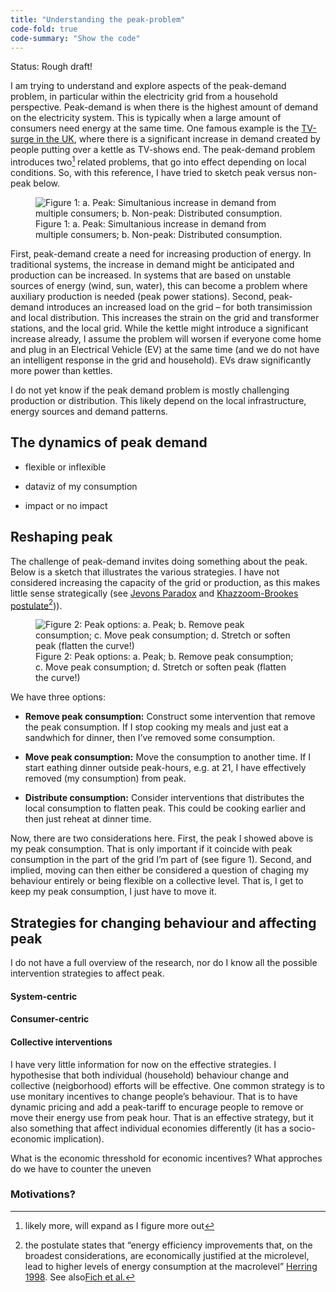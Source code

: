 ```yaml
---
title: "Understanding the peak-problem"
code-fold: true
code-summary: "Show the code"
---
```


Status: Rough draft!

I am trying to understand and explore aspects of the peak-demand problem, in particular within the electricity grid from a household perspective.
Peak-demand is when there is the highest amount of demand on the electricity system.
This is typically when a large amount of consumers need energy at the same time. One famous example is the [TV-surge in the UK](https://en.wikipedia.org/wiki/TV_pickup), where there is a significant increase in demand created by people putting over a kettle as TV-shows end.
The peak-demand problem introduces two^[likely more, will expand as I figure more out] related problems, that go into effect depending on local conditions. So, with this reference, I have tried to sketch peak versus non-peak below. 

![Figure 1: a. Peak: Simultanious increase in demand from multiple consumers; b. Non-peak: Distributed consumption.](/public/images/peak-details.png){fig-align="center"}

First, peak-demand create a need for increasing production of energy. In traditional systems, the increase in demand might be anticipated and production can be increased.
In systems that are based on unstable sources of energy (wind, sun, water), this can become a problem where auxiliary production is needed (peak power stations).
Second, peak-demand introduces an increased load on the grid -- for both transimission and local distribution. 
This increases the strain on the grid and transformer stations, and the local grid. 
While the kettle might introduce a significant increase already, I assume the problem will worsen if everyone come home and plug in an Electrical Vehicle (EV) at the same time (and we do not have an intelligent response in the grid and household).
EVs draw significantly more power than kettles. 

I do not yet know if the peak demand problem is mostly challenging production or distribution. This likely depend on the local infrastructure, energy sources and demand patterns. 

## The dynamics of peak demand

- flexible or inflexible

- dataviz of my consumption

- impact or no impact

## Reshaping peak
The challenge of peak-demand invites doing something about the peak. Below is a sketch that illustrates the various strategies. I have not considered increasing the capacity of the grid or production, as this makes little sense strategically (see [Jevons Paradox](https://en.wikipedia.org/wiki/Jevons_paradox) and [Khazzoom-Brookes postulate](https://en.wikipedia.org/wiki/Khazzoom%E2%80%93Brookes_postulate)^[the postulate states that "energy efficiency improvements that, on the broadest considerations, are economically justified at the microlevel, lead to higher levels of energy consumption at the macrolevel" [Herring 1998](http://www.privatebanking.com/published_data/account/0/0/_uploads_/1162.pdf). See also[Fich et al.](https://www.mdpi.com/1996-1073/15/16/5821)])).

![Figure 2: Peak options: a. Peak; b. Remove peak consumption; c. Move peak consumption; d. Stretch or soften peak (flatten the curve!)](/public/images/peak-options.png){fig-align="center"}

We have three options:

- **Remove peak consumption:** Construct some intervention that remove the peak consumption. If I stop cooking my meals and just eat a sandwhich for dinner, then I've removed some consumption. 

- **Move peak consumption:** Move the consumption to another time. If I start eathing dinner outside peak-hours, e.g. at 21, I have effectively removed (my consumption) from peak.

- **Distribute consumption:** Consider interventions that distributes the local consumption to flatten peak. This could be cooking earlier and then just reheat at dinner time.

Now, there are two considerations here. First, the peak I showed above is my peak consumption. That is only important if it coincide with peak consumption in the part of the grid I'm part of (see figure 1). Second, and implied, moving can then either be considered a question of chaging my behaviour entirely or being flexible on a collective level. That is, I get to keep my peak consumption, I just have to move it.

## Strategies for changing behaviour and affecting peak

I do not have a full overview of the research, nor do I know all the possible intervention strategies to affect peak. 

#### System-centric

#### Consumer-centric

#### Collective interventions

I have very little information for now on the effective strategies.
I hypothesise that both individual (household) behaviour change and collective (neigborhood) efforts will be effective.
One common strategy is to use monitary incentives to change people's behaviour. That is to have dynamic pricing and add a peak-tariff to encurage people to remove or move their energy use from peak hour.
That is an effective strategy, but it also something that affect individual economies differently (it has a socio-economic implication).

What is the economic thresshold for economic incentives? What approches do we have to counter the uneven 

### Motivations?


